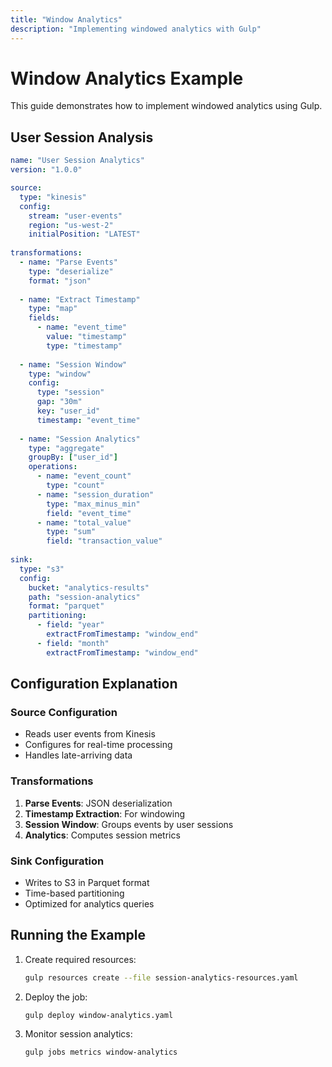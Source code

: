 ```yaml
---
title: "Window Analytics"
description: "Implementing windowed analytics with Gulp"
---
```


# Window Analytics Example

This guide demonstrates how to implement windowed analytics using Gulp.

## User Session Analysis

```yaml
name: "User Session Analytics"
version: "1.0.0"

source:
  type: "kinesis"
  config:
    stream: "user-events"
    region: "us-west-2"
    initialPosition: "LATEST"
    
transformations:
  - name: "Parse Events"
    type: "deserialize"
    format: "json"
    
  - name: "Extract Timestamp"
    type: "map"
    fields:
      - name: "event_time"
        value: "timestamp"
        type: "timestamp"
        
  - name: "Session Window"
    type: "window"
    config:
      type: "session"
      gap: "30m"
      key: "user_id"
      timestamp: "event_time"
      
  - name: "Session Analytics"
    type: "aggregate"
    groupBy: ["user_id"]
    operations:
      - name: "event_count"
        type: "count"
      - name: "session_duration"
        type: "max_minus_min"
        field: "event_time"
      - name: "total_value"
        type: "sum"
        field: "transaction_value"
        
sink:
  type: "s3"
  config:
    bucket: "analytics-results"
    path: "session-analytics"
    format: "parquet"
    partitioning:
      - field: "year"
        extractFromTimestamp: "window_end"
      - field: "month"
        extractFromTimestamp: "window_end"
```

## Configuration Explanation

### Source Configuration
- Reads user events from Kinesis
- Configures for real-time processing
- Handles late-arriving data

### Transformations
1. **Parse Events**: JSON deserialization
2. **Timestamp Extraction**: For windowing
3. **Session Window**: Groups events by user sessions
4. **Analytics**: Computes session metrics

### Sink Configuration
- Writes to S3 in Parquet format
- Time-based partitioning
- Optimized for analytics queries

## Running the Example

1. Create required resources:
   ```bash
   gulp resources create --file session-analytics-resources.yaml
   ```

2. Deploy the job:
   ```bash
   gulp deploy window-analytics.yaml
   ```

3. Monitor session analytics:
   ```bash
   gulp jobs metrics window-analytics
   ``` 